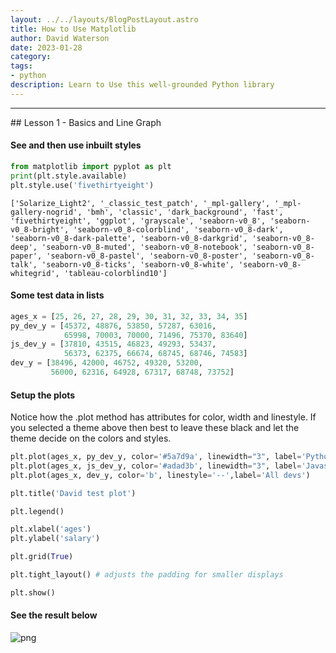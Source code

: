 ```yaml
---
layout: ../../layouts/BlogPostLayout.astro
title: How to Use Matplotlib
author: David Waterson
date: 2023-01-28
category: 
tags:
- python
description: Learn to Use this well-grounded Python library  
---
```

<hr/>
## Lesson 1 - Basics and Line Graph

#### See and then use inbuilt styles


```python
from matplotlib import pyplot as plt
print(plt.style.available)
plt.style.use('fivethirtyeight')
```
    ['Solarize_Light2', '_classic_test_patch', '_mpl-gallery', '_mpl-gallery-nogrid', 'bmh', 'classic', 'dark_background', 'fast', 'fivethirtyeight', 'ggplot', 'grayscale', 'seaborn-v0_8', 'seaborn-v0_8-bright', 'seaborn-v0_8-colorblind', 'seaborn-v0_8-dark', 'seaborn-v0_8-dark-palette', 'seaborn-v0_8-darkgrid', 'seaborn-v0_8-deep', 'seaborn-v0_8-muted', 'seaborn-v0_8-notebook', 'seaborn-v0_8-paper', 'seaborn-v0_8-pastel', 'seaborn-v0_8-poster', 'seaborn-v0_8-talk', 'seaborn-v0_8-ticks', 'seaborn-v0_8-white', 'seaborn-v0_8-whitegrid', 'tableau-colorblind10']


#### Some test data in lists

```python
ages_x = [25, 26, 27, 28, 29, 30, 31, 32, 33, 34, 35]
py_dev_y = [45372, 48876, 53850, 57287, 63016,
            65998, 70003, 70000, 71496, 75370, 83640]
js_dev_y = [37810, 43515, 46823, 49293, 53437,
            56373, 62375, 66674, 68745, 68746, 74583]
dev_y = [38496, 42000, 46752, 49320, 53200,
         56000, 62316, 64928, 67317, 68748, 73752]
```

#### Setup the plots

Notice how the .plot method has attributes for color, width and linestyle. If you selected a theme above then best to leave these black and let the theme decide on the colors and styles.

```python
plt.plot(ages_x, py_dev_y, color='#5a7d9a', linewidth="3", label='Python devs')
plt.plot(ages_x, js_dev_y, color='#adad3b', linewidth="3", label='Javascript')
plt.plot(ages_x, dev_y, color='b', linestyle='--',label='All devs')

plt.title('David test plot')

plt.legend()

plt.xlabel('ages')
plt.ylabel('salary')

plt.grid(True)

plt.tight_layout() # adjusts the padding for smaller displays

plt.show()
```
#### See the result below    
![png](/public/assets/py_matplotlib01.png)
    




